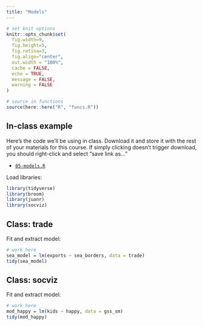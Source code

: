 ```yaml
---
title: "Models"
---
```




```r
# set knit options
knitr::opts_chunk$set(
  fig.width=9, 
  fig.height=5, 
  fig.retina=3,
  fig.align="center",
  out.width = "100%",
  cache = FALSE,
  echo = TRUE,
  message = FALSE, 
  warning = FALSE
)

# source in functions
source(here::here("R", "funcs.R"))

```




## In-class example


Here's the code we'll be using in class. Download it and store it with the rest of your materials for this course. If simply clicking doesn't trigger download, you should right-click and select "save link as..."

- [<i class="fas fa-file-archive"></i> `05-models.R`](/files/example-scripts/05-models.R)





Load libraries:

```r
library(tidyverse)
library(broom)
library(juanr)
library(socviz)
```


## Class: trade


Fit and extract model:

```r
# work here
sea_model = lm(exports ~ sea_borders, data = trade)
tidy(sea_model)
```



## Class: socviz


Fit and extract model:

```r
# work here
mod_happy = lm(kids ~ happy, data = gss_sm)
tidy(mod_happy)
```
